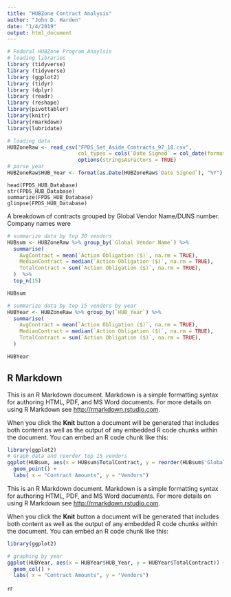 ```yaml
---
title: "HUBZone Contract Analysis"
author: "John D. Harden"
date: "1/4/2019"
output: html_document
---
```


```r
# Federal HUBZone Program Anaylsis
# loading libraries 
library (tidyverse)
library (tidyverse)
library (ggplot2)
library (tidyr)
library (dplyr)
library (readr) 
library (reshape)
library(pivottabler)
library(knitr)
library(rmarkdown)
library(lubridate)

# loading data
HUBZoneRaw <- read_csv("FPDS_Set_Aside_Contracts_97_18.csv", 
                       col_types = cols(`Date Signed` = col_date(format = "%m/%d/%Y")))
                       options(stringsAsFactors = TRUE)
# parse year                       
HUBZoneRaw$HUB_Year <- format(as.Date(HUBZoneRaw$`Date Signed`), "%Y")  

```

```
head(FPDS_HUB_Database)
str(FPDS_HUB_Database)
summarize(FPDS_HUB_Database)
glimpse(FPDS_HUB_Database)
```

A breakdown of contracts grouped by Global Vendor Name/DUNS number. Company names were  

```r

# summarize data by top 30 vendors
HUBsum <- HUBZoneRaw %>% group_by(`Global Vendor Name`) %>%
  summarise(
    AvgContract = mean(`Action Obligation ($)`, na.rm = TRUE), 
    MedianContract = median(`Action Obligation ($)`, na.rm = TRUE),
    TotalContract = sum(`Action Obligation ($)`, na.rm = TRUE),
  )  %>%
  top_n(15)

HUBsum

```


```r
# summarize data by top 15 vendors by year
HUBYear <- HUBZoneRaw %>% group_by(`HUB_Year`) %>%
  summarise(
    AvgContract = mean(`Action Obligation ($)`, na.rm = TRUE), 
    MedianContract = median(`Action Obligation ($)`, na.rm = TRUE),
    TotalContract = sum(`Action Obligation ($)`, na.rm = TRUE),
  )

HUBYear

```


## R Markdown

This is an R Markdown document. Markdown is a simple formatting syntax for authoring HTML, PDF, and MS Word documents. For more details on using R Markdown see <http://rmarkdown.rstudio.com>.

When you click the **Knit** button a document will be generated that includes both content as well as the output of any embedded R code chunks within the document. You can embed an R code chunk like this:

```r

library(ggplot2)
# Graph data and reorder top 15 vendors
ggplot(HUBsum, aes(x = HUBsum$TotalContract, y = reorder(HUBsum$'Global Vendor Name', HUBsum$TotalContract)  )) +
  geom_point() +
  labs( x = "Contract Amounts", y = "Vendors")

```

This is an R Markdown document. Markdown is a simple formatting syntax for authoring HTML, PDF, and MS Word documents. For more details on using R Markdown see <http://rmarkdown.rstudio.com>.

When you click the **Knit** button a document will be generated that includes both content as well as the output of any embedded R code chunks within the document. You can embed an R code chunk like this:


```r
library(ggplot2)

# graphing by year
ggplot(HUBYear, aes(x = HUBYear$HUB_Year, y = HUBYear$TotalContract)) +
  geom_col() +
  labs( x = "Contract Amounts", y = "Vendors")

```

```r

```r